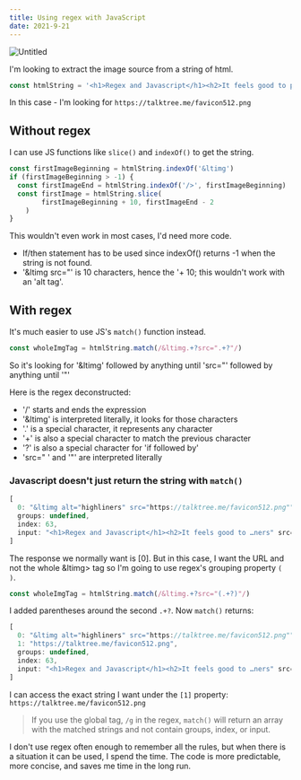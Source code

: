 ```yaml
---
title: Using regex with JavaScript
date: 2021-9-21
---
```


![Untitled](Using%20regex%20with%20JavaScript%20307fa4d387684165a069fa1e4aad98d2/Untitled.png)

I'm looking to extract the image source from a string of html.

```jsx
const htmlString = '<h1>Regex and Javascript</h1><h2>It feels good to progress</h2><img src="https://talktree.me/favicon512.png" alt="highliners"/>'
```

In this case - I'm looking for `https://talktree.me/favicon512.png`

## Without regex

I can use JS functions like `slice()` and `indexOf()` to get the string.

```jsx
const firstImageBeginning = htmlString.indexOf('&ltimg')
if (firstImageBeginning > -1) {
  const firstImageEnd = htmlString.indexOf('/>', firstImageBeginning)
  const firstImage = htmlString.slice(
		firstImageBeginning + 10, firstImageEnd - 2
	)
}
```

This wouldn't even work in most cases, I'd need more code.

- If/then statement has to be used since indexOf() returns -1 when the string is not found.
- '&ltimg src="' is 10 characters, hence the '+ 10; this wouldn't work with an 'alt tag'.

## With regex

It's much easier to use JS's `match()` function instead.

```jsx
const wholeImgTag = htmlString.match(/&ltimg.+?src=".+?"/)
```

So it's looking for '&ltimg' followed by anything until 'src="' followed by anything until '"'

Here is the regex deconstructed:

- '/' starts and ends the expression
- '&ltimg' is interpreted literally, it looks for those characters
- '.' is a special character, it represents any character
- '+' is also a special character to match the previous character
- '?' is also a special character for 'if followed by'
- 'src=" ' and '"' are interpreted literally

### Javascript doesn't just return the string with `match()`

```jsx
[
  0: "&ltimg alt="highliners" src="https://talktree.me/favicon512.png"",
  groups: undefined,
  index: 63,
  input: "<h1>Regex and Javascript</h1><h2>It feels good to …ners" src="https://talktree.me/favicon512.png" />",
]
```

The response we normally want is [0]. But in this case, I want the URL and not the whole &ltimg> tag so I'm going to use regex's grouping property `( )`.

```jsx
const wholeImgTag = htmlString.match(/&ltimg.+?src="(.+?)"/)
```

I added parentheses around the second `.+?`. Now `match()` returns:

```jsx
[
  0: "&ltimg alt="highliners" src="https://talktree.me/favicon512.png"",
  1: "https://talktree.me/favicon512.png",
  groups: undefined,
  index: 63,
  input: "<h1>Regex and Javascript</h1><h2>It feels good to …ners" src="https://talktree.me/favicon512.png" />",
]

```

I can access the exact string I want under the `[1]` property: `https://talktree.me/favicon512.png`

> If you use the global tag, `/g` in the regex, `match()` will return an array with the matched strings and not contain groups, index, or input.
> 

I don't use regex often enough to remember all the rules, but when there is a situation it can be used, I spend the time. The code is more predictable, more concise, and saves me time in the long run.